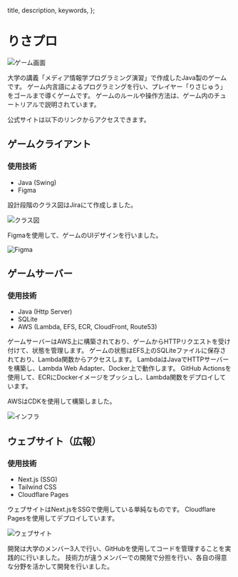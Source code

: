 

  title,
  description,
  keywords,
};

# りさプロ

<Image src={gameViewImage} alt="ゲーム画面" unoptimized />

大学の講義「メディア情報学プログラミング演習」で作成したJava製のゲームです。
ゲーム内言語によるプログラミングを行い、プレイヤー「りさじゅう」をゴールまで導くゲームです。
ゲームのルールや操作方法は、ゲーム内のチュートリアルで説明されています。

公式サイトは以下のリンクからアクセスできます。

<LinkCard href="https://medipro.keitaito.net/" />

## ゲームクライアント

### 使用技術

- Java (Swing)
- Figma

設計段階のクラス図はJiraにて作成しました。

<Image src={classDiagramImage} alt="クラス図" unoptimized />

Figmaを使用して、ゲームのUIデザインを行いました。

<Image src={figmaImage} alt="Figma" unoptimized />

## ゲームサーバー

### 使用技術

- Java (Http Server)
- SQLite
- AWS (Lambda, EFS, ECR, CloudFront, Route53)

ゲームサーバーはAWS上に構築されており、ゲームからHTTPリクエストを受け付けて、状態を管理します。
ゲームの状態はEFS上のSQLiteファイルに保存されており、Lambda関数からアクセスします。
LambdaはJavaでHTTPサーバーを構築し、Lambda Web Adapter、Docker上で動作します。
GitHub Actionsを使用して、ECRにDockerイメージをプッシュし、Lambda関数をデプロイしています。

AWSはCDKを使用して構築しました。

<Image src={infraImage} alt="インフラ" unoptimized />

## ウェブサイト（広報）

### 使用技術

- Next.js (SSG)
- Tailwind CSS
- Cloudflare Pages

ウェブサイトはNext.jsをSSGで使用している単純なものです。
Cloudflare Pagesを使用してデプロイしています。

<Image src={websiteImage} alt="ウェブサイト" unoptimized />

開発は大学のメンバー3人で行い、GitHubを使用してコードを管理することを実践的に行いました。
技術力が違うメンバーでの開発で分担を行い、各自の得意な分野を活かして開発を行いました。
